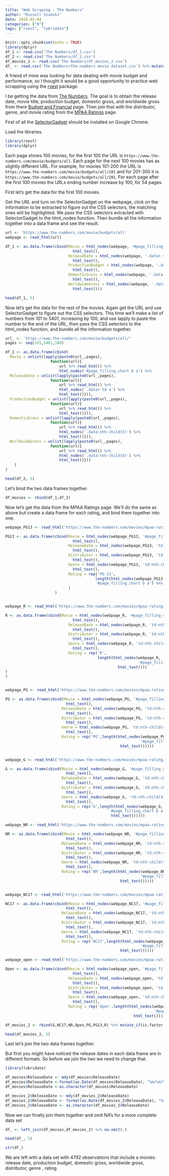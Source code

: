 ```yaml
---
title: "Web Scraping - The Numbers"
author: "Russell Szumski"
date: 2018-02-04
categories: ["R"]
tags: ["rvest", "lubridate"]
---
```


```r
knitr::opts_chunk$set(echo = TRUE)
library(dplyr)
df_1 <- read.csv('The Numbers/df_1.csv')
df_2 <- read.csv('The Numbers/df_2.csv')
df_movies_2 <- read.csv('The Numbers/df_movies_2.csv')
df_ <- read.csv('The Numbers/the-numbers movie dataset.csv') %>% mutate_if(is.factor, as.character)
```

A friend of mine was looking for data dealing with movie budget and performance, so I thought it would be a good opportunity to practice web scrapping using the [rvest](https://github.com/hadley/rvest) package.

I be getting the data from [The Numbers](https://www.the-numbers.com). The goal is to obtain the release date, movie title, production budget,	domestic gross, and	worldwide gross from there [Budget and Financial](https://www.the-numbers.com/movie/budgets/) page. Then join that with the distributor, genre, and movie rating from the [MPAA Ratings](https://www.the-numbers.com/market/mpaa-ratings) page.

First of all the [SelectorGadget](http://selectorgadget.com/) should be installed on Google Chrome.

Load the libraries.

```r
library(rvest)
library(dplyr)
```

Each page shows 100 movies, for the first 100 the URL is `https://www.the-numbers.com/movie/budgets/all`. Each page for the next 100 movies has as slightly different URL. For example, for movies 101-200 the URL is `https://www.the-numbers.com/movie/budgets/all/101` and for 201-300 it is `https://www.the-numbers.com/movie/budgets/all/201`. For each page after the first 100 movies the URLs ending number increase by 100, for 54 pages.  

First let's get the data for the first 100 movies.

Get the URL and turn on the SelectorGadget on the webpage, click on the information to be extracted to figure out the CSS selectors, the matching ones will be highlighted. We pass the CSS selectors extracted with SelectorGadget to the html_nodes function. Then bundle all the information together into a data frame and see the result.

```r
url <- 'https://www.the-numbers.com/movie/budgets/all'
webpage <- read_html(url)

df_1 <- as.data.frame(cbind(Movie = html_nodes(webpage, '#page_filling_chart b a') %>%
                              html_text(),
                            ReleaseDate = html_nodes(webpage, '.data+ td a') %>%
                              html_text(),
                            ProductionBudget = html_nodes(webpage, '.data:nth-child(4)') %>%
                              html_text(),
                            DomesticGross = html_nodes(webpage, '.data:nth-child(5)') %>%
                              html_text(),
                            WorldwideGross = html_nodes(webpage, '.data:nth-child(6)') %>%
                              html_text()))
```

```r
head(df_1, 5)
```

Now let's get the data for the rest of the movies. Again get the URL and use SelectorGadget to figure out the CSS selectors. This time we'll make a list of numbers from 101 to 5401, increasing by 100, and use lapply to paste the number to the end of the URL, then pass the CSS selectors to the html_nodes function, and bundle all the information together.

```r
url_ <- 'https://www.the-numbers.com/movie/budgets/all/'
pages <- seq(101,5401,100)

df_2 <- as.data.frame(cbind(
  Movie = unlist(lapply(paste0(url_,pages),
                    function(url){
                        url %>% read_html() %>% 
                        html_nodes('#page_filling_chart b a') %>%                                                    html_text()})),
  ReleaseDate = unlist(lapply(paste0(url_,pages),
                    function(url){
                        url %>% read_html() %>% 
                        html_nodes('.data+ td a') %>% 
                        html_text()})),
  ProductionBudget = unlist(lapply(paste0(url_,pages),
                    function(url){
                        url %>% read_html() %>%                                                                      html_nodes('.data:nth-child(4)') %>% 
                        html_text()})),
  DomesticGross = unlist(lapply(paste0(url_,pages),
                    function(url){
                        url %>% read_html() %>% 
                        html_nodes('.data:nth-child(5)') %>% 
                        html_text()})),
  WorldwideGross = unlist(lapply(paste0(url_,pages),
                    function(url){
                        url %>% read_html() %>% 
                        html_nodes('.data:nth-child(6)') %>% 
                        html_text()}))
    )
)
```

```r
head(df_2, 5)
```

Let's bind the two data frames together.

```r
df_movies <- rbind(df_1,df_2)
```

Now let's get the data from the MPAA Ratings page. We'll do the same as above but create a data frame for each rating, and bind them together into one. 

```r
webpage_PG13 <- read_html('https://www.the-numbers.com/movies/mpaa-rating/PG-13-(US)')

PG13 <- as.data.frame(cbind(Movie = html_nodes(webpage_PG13, '#page_filling_chart b a') %>%
                              html_text(),
                            ReleaseDate = html_nodes(webpage_PG13, 'td:nth-child(2) a') %>%
                              html_text(),
                            Distributor = html_nodes(webpage_PG13, 'td:nth-child(3) a') %>% 
                              html_text(),
                            Genre = html_nodes(webpage_PG13, 'td:nth-child(4) a') %>% 
                              html_text(),
                            Rating = rep('PG-13',
                                        length(html_nodes(webpage_PG13,
                                        '#page_filling_chart b a') %>% html_text()))
                            )
                      )


webpage_R <- read_html('https://www.the-numbers.com/movies/mpaa-rating/R-(US)')

R <- as.data.frame(cbind(Movie = html_nodes(webpage_R, '#page_filling_chart b a') %>%
                              html_text(),
                            ReleaseDate = html_nodes(webpage_R, 'td:nth-child(2) a') %>%
                              html_text(),
                            Distributor = html_nodes(webpage_R, 'td:nth-child(3) a') %>% 
                              html_text(),
                            Genre = html_nodes(webpage_R, 'td:nth-child(4) a') %>% 
                              html_text(),
                            Rating = rep('R',
                                         length(html_nodes(webpage_R,
                                                           '#page_filling_chart b a') %>%
                                                  html_text()))
)
)


webpage_PG <- read_html('https://www.the-numbers.com/movies/mpaa-rating/PG-(US)')

PG <- as.data.frame(cbind(Movie = html_nodes(webpage_PG, '#page_filling_chart b a') %>%
                           html_text(),
                         ReleaseDate = html_nodes(webpage_PG, 'td:nth-child(2) a') %>%
                           html_text(),
                         Distributor = html_nodes(webpage_PG, 'td:nth-child(3) a') %>% 
                           html_text(),
                         Genre = html_nodes(webpage_PG, 'td:nth-child(4) a') %>% 
                           html_text(),
                         Rating = rep('PG',length(html_nodes(webpage_PG,
                                                            '#page_filling_chart b a') %>%
                                                   html_text()))))


webpage_G <- read_html('https://www.the-numbers.com/movies/mpaa-rating/G-(US)')

G <- as.data.frame(cbind(Movie = html_nodes(webpage_G, '#page_filling_chart b a') %>%
                           html_text(),
                         ReleaseDate = html_nodes(webpage_G, 'td:nth-child(2) a') %>%
                           html_text(),
                         Distributor = html_nodes(webpage_G, 'td:nth-child(3) a') %>% 
                           html_text(),
                         Genre = html_nodes(webpage_G, 'td:nth-child(4) a') %>% 
                           html_text(),
                         Rating = rep('G',length(html_nodes(webpage_G,
                                              '#page_filling_chart b a') %>%
                                               html_text()))))

webpage_NR <- read_html('https://www.the-numbers.com/movies/mpaa-rating/Not-Rated-(US)')

NR <- as.data.frame(cbind(Movie = html_nodes(webpage_NR, '#page_filling_chart b a') %>%
                           html_text(),
                         ReleaseDate = html_nodes(webpage_NR, 'td:nth-child(2) a') %>%
                           html_text(),
                         Distributor = html_nodes(webpage_NR, 'td:nth-child(3) a') %>% 
                           html_text(),
                         Genre = html_nodes(webpage_NR, 'td:nth-child(4) a') %>% 
                           html_text(),
                         Rating = rep('NR',length(html_nodes(webpage_NR,
                                                            '#page_filling_chart b a') %>%
                                                   html_text()))))


webpage_NC17 <- read_html('https://www.the-numbers.com/movies/mpaa-rating/NC-17-(US)')

NC17 <- as.data.frame(cbind(Movie = html_nodes(webpage_NC17, '#page_filling_chart b a') %>%
                           html_text(),
                         ReleaseDate = html_nodes(webpage_NC17, 'td:nth-child(2) a') %>%
                           html_text(),
                         Distributor = html_nodes(webpage_NC17, 'td:nth-child(3) a') %>% 
                           html_text(),
                         Genre = html_nodes(webpage_NC17, 'td:nth-child(4) a') %>% 
                           html_text(),
                         Rating = rep('NC17',length(html_nodes(webpage_NC17,
                                                            '#page_filling_chart b a') %>%
                                                   html_text()))))

webpage_open <- read_html('https://www.the-numbers.com/movies/mpaa-rating/Open-(US)')

Open <- as.data.frame(cbind(Movie = html_nodes(webpage_open, '#page_filling_chart b a') %>%
                              html_text(),
                            ReleaseDate = html_nodes(webpage_open, 'td:nth-child(2) a') %>%
                              html_text(),
                            Distributor = html_nodes(webpage_open, 'td:nth-child(3) a') %>% 
                              html_text(),
                            Genre = html_nodes(webpage_open, 'td:nth-child(4) a') %>% 
                              html_text(),
                            Rating = rep('Open',length(html_nodes(webpage_open,
                                                                  '#page_filling_chart b a') %>%
                                                         html_text()))))

df_movies_2 <- rbind(G,NC17,NR,Open,PG,PG13,R) %>% mutate_if(is.factor, as.character)

```

```r
head(df_movies_2, 5)
```

Last let's join the two data frames together. 

But first you might have noticed the release dates in each data frame are in different formats. So before we join the two we need to change that.

```r
library(lubridate)

df_movies$ReleaseDate <- mdy(df_movies$ReleaseDate)
df_movies$ReleaseDate <-format(as.Date(df_movies$ReleaseDate), "%m/%d/%Y") 
df_movies$ReleaseDate <-as.character(df_movies$ReleaseDate)

df_movies_2$ReleaseDate <- mdy(df_movies_2$ReleaseDate)
df_movies_2$ReleaseDate <- format(as.Date(df_movies_2$ReleaseDate), "%m/%d/%Y")
df_movies_2$ReleaseDate <- as.character(df_movies_2$ReleaseDate)
```

Now we can finally join them together and omit NA's for a more complete data set

```r
df_ <- left_join(df_movies,df_movies_2) %>% na.omit(.)
```

```r
head(df_, 5)
```

```r
str(df_)
```

We are left with a data set with 4792 observations that include a movies: release date, production budget, domestic gross, worldwide gross, distributor, genre , rating.